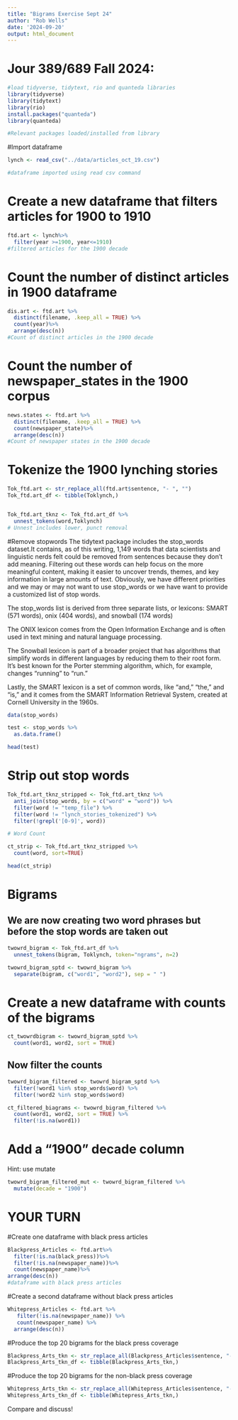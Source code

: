 ```yaml
---
title: "Bigrams Exercise Sept 24"
author: "Rob Wells"
date: '2024-09-20'
output: html_document
---
```


# Jour 389/689 Fall 2024:

```r
#load tidyverse, tidytext, rio and quanteda libraries
library(tidyverse)
library(tidytext)
library(rio)
install.packages("quanteda")
library(quanteda)

#Relevant packages loaded/installed from library
```

#Import dataframe
```r
lynch <- read_csv("../data/articles_oct_19.csv")

#dataframe imported using read csv command
```

# Create a new dataframe that filters articles for 1900 to 1910
```r
ftd.art <- lynch%>%
  filter(year >=1900, year<=1910)
#filtered articles for the 1900 decade
```

# Count the number of distinct articles in 1900 dataframe
```r
dis.art <- ftd.art %>%
  distinct(filename, .keep_all = TRUE) %>% 
  count(year)%>% 
  arrange(desc(n))
#Count of distinct articles in the 1900 decade
```

# Count the number of newspaper_states in the 1900 corpus
```r
news.states <- ftd.art %>%
  distinct(filename, .keep_all = TRUE) %>% 
  count(newspaper_state)%>% 
  arrange(desc(n))
#Count of newspaper states in the 1900 decade
```

# Tokenize the 1900 lynching stories

```r
Tok_ftd.art <- str_replace_all(ftd.art$sentence, "- ", "")
Tok_ftd.art_df <- tibble(Toklynch,)


Tok_ftd.art_tknz <- Tok_ftd.art_df %>%
  unnest_tokens(word,Toklynch)
# Unnest includes lower, punct removal
```


#Remove stopwords
The tidytext package includes the stop_words dataset.It contains, as of this writing, 1,149 words that data scientists and linguistic nerds felt could be removed from sentences because they don't add meaning. Filtering out these words can help focus on the more meaningful content, making it easier to uncover trends, themes, and key information in large amounts of text. Obviously, we have different priorities and we may or may not want to use stop_words or we have want to provide a customized list of stop words.

The stop_words list is derived from three separate lists, or lexicons: SMART (571 words), onix (404 words), and snowball (174 words)

The ONIX lexicon comes from the Open Information Exchange and is often used in text mining and natural language processing. 

The Snowball lexicon is part of a broader project that has algorithms that simplify words in different languages by reducing them to their root form. It's best known for the Porter stemming algorithm, which, for example, changes "running" to "run." 

Lastly, the SMART lexicon is a set of common words, like "and," "the," and "is," and it comes from the SMART Information Retrieval System, created at Cornell University in the 1960s.

```r
data(stop_words)

test <- stop_words %>% 
  as.data.frame()

head(test)
```
# Strip out stop words

```r
Tok_ftd.art_tknz_stripped <- Tok_ftd.art_tknz %>%
  anti_join(stop_words, by = c("word" = "word")) %>%
  filter(word != "temp_file") %>%
  filter(word != "lynch_stories_tokenized") %>%
  filter(!grepl('[0-9]', word))

# Word Count

ct_strip <- Tok_ftd.art_tknz_stripped %>%
  count(word, sort=TRUE)

head(ct_strip)
```
# Bigrams
## We are now creating two word phrases but before the stop words are taken out

```r
twowrd_bigram <- Tok_ftd.art_df %>%
  unnest_tokens(bigram, Toklynch, token="ngrams", n=2)

twowrd_bigram_sptd <- twowrd_bigram %>%
  separate(bigram, c("word1", "word2"), sep = " ")
```

# Create a new dataframe with counts of the bigrams
```r
ct_twowrdbigram <- twowrd_bigram_sptd %>%
  count(word1, word2, sort = TRUE)
```

## Now filter the counts 
```r

twowrd_bigram_filtered <- twowrd_bigram_sptd %>%
  filter(!word1 %in% stop_words$word) %>%
  filter(!word2 %in% stop_words$word)

ct_filtered_biagrams <- twowrd_bigram_filtered %>%
  count(word1, word2, sort = TRUE) %>% 
  filter(!is.na(word1))

```

# Add a "1900" decade column

Hint: use mutate

```r
twowrd_bigram_filtered_mut <- twowrd_bigram_filtered %>%
  mutate(decade = "1900")

```
# YOUR TURN

#Create one dataframe with black press articles
```r
Blackpress_Articles <- ftd.art%>%
  filter(!is.na(black_press))%>%
  filter(!is.na(newspaper_name))%>%
  count(newspaper_name)%>%
arrange(desc(n))
#dataframe with black press articles
```

#Create a second dataframe without black press articles
```r
Whitepress_Articles <- ftd.art %>%
   filter(!is.na(newspaper_name)) %>% 
   count(newspaper_name) %>%               
  arrange(desc(n))
```

#Produce the top 20 bigrams for the black press coverage
```r
Blackpress_Arts_tkn <- str_replace_all(Blackpress_Articles$sentence, "- ", "")
Blackpress_Arts_tkn_df <- tibble(Blackpress_Arts_tkn,)


```

#Produce the top 20 bigrams for the non-black press coverage
```r
Whitepress_Arts_tkn <- str_replace_all(Whitepress_Articles$sentence, "- ", "")
Whitepress_Arts_tkn_df <- tibble(Whitepress_Arts_tkn,)


```
Compare and discuss!


